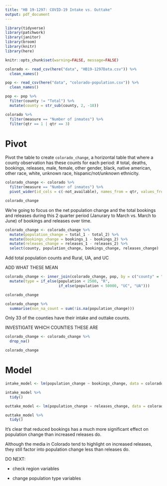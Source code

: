```yaml
---
title: "HB 19-1297: COVID-19 Intake vs. Outtake"
output: pdf_document
---
```


```r
library(tidyverse)
library(patchwork)
library(janitor)
library(broom)
library(knitr)
library(here)
```

```r
knitr::opts_chunk$set(warning=FALSE, message=FALSE)
```

```r
colorado <- read_csv(here("data", "HB19-1297Data.csv")) %>%
  clean_names()

pop <- read_csv(here("data", "colorado-population.csv")) %>%
  clean_names()

pop <- pop %>%
  filter(county != "Total") %>%
  mutate(county = str_sub(county, 2, -18))
```

```r
colorado %>%
  filter(measure == "Number of inmates") %>%
  filter(qtr == 1 | qtr == 3)
```


# Pivot

Pivot the table to create `colorado_change`, a horizontal table that where a county observation has these counts for each period: # total, deaths, bookings, releases, male, female, other gender, black, native american, other race, white, unknown race, hispanic/not/unknown ethnicity.

```r
colorado_change <- colorado %>%
  filter(measure == "Number of inmates") %>%
  pivot_wider(id_cols = c(-not_available), names_from = qtr, values_from = c(total, deaths:releases, total:unknown_ethnicity)) 

colorado_change
```

We're going to focus on the net population change and the total bookings and releases during this 2 quarter period (Janurary to March vs. March to June) of bookings and releases over time. 

```r
colorado_change <- colorado_change %>%
  mutate(population_change = total_1 - total_2) %>%
  mutate(bookings_change = bookings_1 - bookings_2) %>%
  mutate(releases_change = releases_1 - releases_2) %>%
  select(county, population_change, bookings_change, releases_change)
```

Add total population counts and Rural, UA, and UC

ADD WHAT THESE MEAN

```r
colorado_change <- inner_join(colorado_change, pop, by = c("county" = "county")) %>%
  mutate(type = if_else(population < 2500, "R", 
                        if_else(population < 50000, "UC", "UA")))

colorado_change 
```

```r
colorado_change %>% 
  summarise(non_na_count = sum(!is.na(population_change)))
```

Only 33 of the counties have their intake and outtake counts.

INVESTIGATE WHICH COUNTIES THESE ARE

```r
colorado_change <- colorado_change %>%
  drop_na()

colorado_change
```


# Model

```r
intake_model <- lm(population_change ~ bookings_change, data = colorado_change)

intake_model %>%
  tidy()
```

```r
outtake_model <- lm(population_change ~ releases_change, data = colorado_change)

outtake_model %>%
  tidy()
```

It's clear that reduced bookings has a much more significant effect on population change than increased releases do. 

Although the media in Colorado tend to highlight on increased releases, they still factor into population change less than releases do. 

DO NEXT: 

- check region variables

- change population type variables